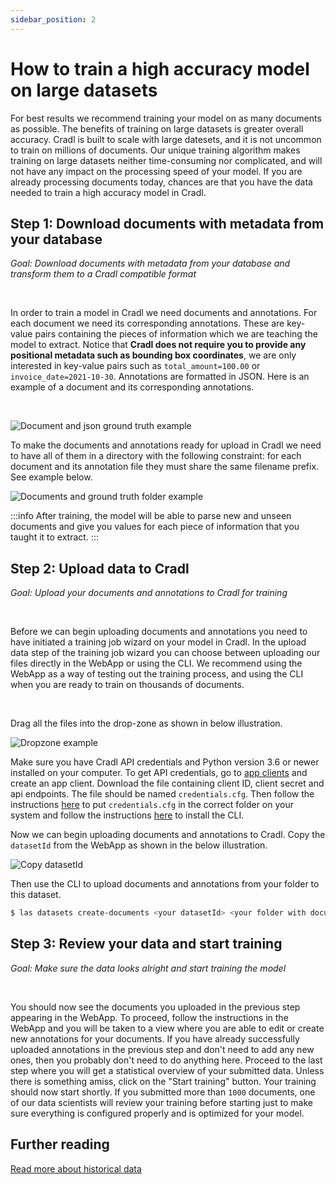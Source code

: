 ```yaml
---
sidebar_position: 2
---
```



# How to train a high accuracy model on large datasets

For best results we recommend training your model on as many documents as possible. The benefits of training on large 
datasets is greater overall accuracy. Cradl is built to scale with large datesets, and it is not uncommon to train on 
millions of documents. Our unique training algorithm makes training on large datasets neither time-consuming nor 
complicated, and will not have any impact on the processing speed of your model. If you are already processing 
documents today, chances are that you have the data needed to train a high accuracy model in Cradl.

## Step 1: Download documents with metadata from your database

*Goal: Download documents with metadata from your database and transform them to a Cradl compatible format*

<br/>

In order to train a model in Cradl we need documents and annotations. For each document we need its corresponding 
annotations. These are key-value pairs containing the pieces of information which we are teaching the model to extract. 
Notice that **Cradl does not require you to provide any positional metadata such as bounding box coordinates**, we are 
only interested in key-value pairs such as `total_amount=100.00` or `invoice_date=2021-10-30`. Annotations are 
formatted in JSON. Here is an example of a document and its corresponding annotations.

<br/>

![Document and json ground truth example](/img/get-started/document-and-json-ground-truth-example.png)

To make the documents and annotations ready for upload in Cradl we need to have all of them in a directory with the 
following constraint: for each document and its annotation file they must share the same filename prefix. See example 
below.

![Documents and ground truth folder example](/img/get-started/documents-and-ground-truth-folder.svg)

:::info
After training, the model will be able to parse new and unseen documents and give you values for each piece of 
information that you taught it to extract.
:::

## Step 2: Upload data to Cradl

*Goal: Upload your documents and annotations to Cradl for training*

<br/>

Before we can begin uploading documents and annotations you need to have initiated a training job wizard on your model 
in Cradl. In the upload data step of the training job wizard you can choose between uploading our files directly in 
the WebApp or using the CLI. We recommend using the WebApp as a way of testing out the training process, and using the 
CLI when you are ready to train on thousands of documents.

<br/>

<Tabs>

<TabItem value="WebApp" label="Using the WebApp" default>

Drag all the files into the drop-zone as shown in below illustration.

![Dropzone example](/img/get-started/dropzone-example.png)

</TabItem>

<TabItem value="CLI" label="Using the CLI" default>

Make sure you have Cradl API credentials and Python version 3.6 or newer installed on your computer. To get API 
credentials, go to [app clients](https://app.cradl.ai/appclients) and create an app client. Download the file 
containing client ID, client secret and api endpoints. The file should be named `credentials.cfg`. Then follow the 
instructions [here](../overview/authentication#credentialscfg) to put `credentials.cfg` in the correct folder on your 
system and follow the instructions [here](../overview/installation) to install the CLI.

Now we can begin uploading documents and annotations to Cradl. Copy the `datasetId` from the WebApp as shown in the
below illustration.

![Copy datasetId](/img/get-started/copy-dataset-id.png)

Then use the CLI to upload documents and annotations from your folder to this dataset. 

```bash
$ las datasets create-documents <your datasetId> <your folder with documents and annotations>
```

</TabItem>

</Tabs>

## Step 3: Review your data and start training

*Goal: Make sure the data looks alright and start training the model*

<br/>

You should now see the documents you uploaded in the previous step appearing in the WebApp. To proceed, follow the 
instructions in the WebApp and you will be taken to a view where you are able to edit or create new annotations for 
your documents. If you have already successfully uploaded annotations in the previous step and don't need to add any 
new ones, then you probably don't need to do anything here. Proceed to the last step where you will get a statistical 
overview of your submitted data. Unless there is something amiss, click on the "Start training" button. Your training 
should now start shortly. If you submitted more than `1000` documents, one of our data scientists will review your
training before starting just to make sure everything is configured properly and is optimized for your model.

## Further reading

[Read more about historical data](https://www.cradl.ai/guides/how-to-leverage-historical-data?utm_campaign=docs)
